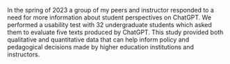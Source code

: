 

In the spring of 2023 a group of my peers and instructor responded to a need for more information about student perspectives on ChatGPT. We performed a usability test with 32 undergraduate students which asked them to evaluate five texts produced by ChatGPT. This study provided both qualitative and quantitative data that can help inform policy and pedagogical decisions made by higher education institutions and instructors.
